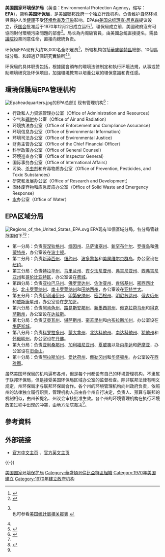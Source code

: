 {{noteTA|G1=USGov}}{{Infobox Govt Agency
  | agency_name     = 美国国家环境保护局
  | english_name     = United States Environmental Protection Agency
  | logo            = Logo of the United States Environmental Protection Agency.svg
  | logo_width      = 200px
  | logo_caption    = 
  | seal            = 
  | seal_width      = 
  | seal_caption    = 一一
  | formed          = 1970年12月2日
  | preceding1      = 
  | dissolved       = 
  | superseding     = 
  | jurisdiction    = 美国联邦政府
  | headquarters    = {{USA}}[[华盛顿特区|华盛顿特区]]
  | employees       = 17,964（2005）
  | budget          = 73亿美元（2007）
  | chief1= [[迈克尔·雷根|迈克尔·雷根]]
  |chief1_title = 局長
  | parent_agency   = 
  | website         = [http://www.epa.gov www.epa.gov]
  | footnotes       = <ref name="emp" /><ref>[http://www.epa.gov/ocfo/budget/2007/2007bib.pdf EPA budget] {{Wayback|url=http://www.epa.gov/ocfo/budget/2007/2007bib.pdf |date=20090508152845 }} ([[PDF|PDF]])</ref>
}}
'''美国国家环境保护局'''（英语：Environmental Protection Agency，缩写：'''EPA'''），简称'''美国环保局'''，是[[美國聯邦政府|美國聯邦政府]]一个独立行政机构，负责维护[[自然环境|自然环境]]與保护人类[[健康|健康]]不受[[污染|环境危害及汙染]]影响。EPA由[[美国总统|美国总统]][[理查·尼克森|理查·尼克森]]提议设立，获[[美国国会|国会]]批准后于1970年12月2日成立运行<ref name="EPAorigin">{{cite web |language=en |url=http://publicaccess.custhelp.com/cgi-bin/publicaccess.cfg/php/enduser/std_adp.php?p_faqid=217&p_created=1087594315&p_sid=F8oPcg6j&p_accessibility=0&p_redirect=&p_lva=&p_sp=cF9zcmNoPSZwX3NvcnRfYnk9JnBfZ3JpZHNvcnQ9JnBfcm93X2NudD0xOTYsMTk2JnBfcHJvZHM9JnBfY2F0cz0mcF9wdj0mcF9jdj0mcF9zZWFyY2hfdHlwZT1hbnN3ZXJzLnNlYXJjaF9ubCZwX3BhZ2U9MQ**&p_li=&p_topview=1 |title=When and how was the EPA Created? |publisher=美国环保局 |accessdate=2008-06-14 }}{{dead link|date=2018年4月 |bot=InternetArchiveBot |fix-attempted=yes }}</ref>。環保局成立前，美國政府沒有可協同對付環境污染問題的部會<ref name="EPAintro">{{cite web  | language =zh-hant  | publisher =[[美国环保局|美国环保局]]  | title =關於美國國家環境保護局  | url =http://www.epa.gov/chinese/aboutepa.html  | accessdate =2008-12-18  | archive-date =2012-05-05  | archive-url =https://web.archive.org/web/20120505145722/http://www.epa.gov/chinese/aboutepa.html  | dead-url =no  }}</ref>。局长為内阁級官員，由美國总统直接提名，需[[美国参议院|參議院]]投票同意任命，直接向總統負责。

环保局EPA现有大约18,000名全职雇员<ref name="emp">{{cite news |url=http://www.nytimes.com/2007/08/26/world/asia/26china.html |title=As China Roars, Pollution Reaches Deadly Extremes |author=Joseph Kahn and Jim Yardley |work=[[纽约时报|纽约时报]] |date=August 26, 2007 |accessdate=2008-12-18 |archive-date=2020-12-04 |archive-url=https://web.archive.org/web/20201204235014/https://www.nytimes.com/2007/08/26/world/asia/26china.html |dead-url=no }}<br />也可参看[http://www.census.gov/compendia/statab/tables/07s0483.xls 美国统计局相关报表] {{Wayback|url=http://www.census.gov/compendia/statab/tables/07s0483.xls |date=20070123235808 }}</ref>，所辖机构包括[[华盛顿哥伦比亚特区|華盛頓特區]]總部、10個區域分局、和超過17個研究實驗所<ref name="EPAintro" /><ref name="环发会">{{cite web  | language =zh-hans  | publisher =[[中国环境与发展国际合作委员会|中国环境与发展国际合作委员会]]  | title =国外环境保护机构设置国别情况介绍  | url =http://www.china.com.cn/tech/zhuanti/wyh/2008-02/04/content_9652112_5.htm  | accessdate =2008-12-18  | archive-date =2020-09-17  | archive-url =https://web.archive.org/web/20200917175424/http://www.china.com.cn/tech/zhuanti/wyh/2008-02/04/content_9652112_5.htm  | dead-url =no  }}</ref>。

环保局的具体职责包括，根據國會頒布的環境法律制定和執行环境法規，从事或赞助環境研究及环保项目，加強環境教育以培養公眾的環保意識和責任感。

== 環境保護局EPA管理机构 ==
[[File:Epaheadquarters.jpg|thumb]]的EPA总部]]
现有管理机构<ref name="EPAorg">{{cite web  | language =en  | publisher =美国环保局  | title =EPA Organizational Structure  | url =http://www.epa.gov/epahome/organization.htm  | accessdate =2008-12-18  | archive-date =2010-03-31  | archive-url =https://web.archive.org/web/20100331215902/http://www.epa.gov/epahome/organization.htm  | dead-url =no  }}</ref>：
* 行政和人力资源管理办公室（Office of Administration and Resources）
* 空气和[[辐射|辐射]]办公室（Office of Air and Radiation）
* 环境执法办公室（Office of Enforcement and Compliance Assurance）
* 环境信息办公室（Office of Environmental Information）
* 环境司法办公室（Office of Environmental Justice）
* 财务主管办公室（Office of the Chief Financial Officer）
* 科学政策办公室（Office of General Counsel）
* 环境巡查办公室（Office of Inspector General）
* 国际事务办公室（Office of International Affairs）
* 污染、[[杀虫剂|杀虫剂]]和有毒物质办公室（Office of Prevention, Pesticides, and Toxic Substances）
* 研究和发展办公室（Office of Research and Development）
* 固体废弃物和应急反应办公室（Office of Solid Waste and Emergency Response）
* [[水|水]]办公室（Office of Water）
== EPA区域分局 ==
[[Image:Regions_of_the_United_States_EPA.svg|thumb]]
EPA现有10個區域分局，各分局管辖范围如下<ref name="环发会" /><ref name="EPAmap">{{cite web  | language =en  | publisher =美国环保局  | title =EPA Regions  | url =http://www.epa.gov/tribalportal/whereyoulive/regions.htm  | accessdate =2008-12-18  | archive-date =2015-08-02  | archive-url =https://web.archive.org/web/20150802053552/http://www.epa.gov/tribalportal/whereyoulive/regions.htm  | dead-url =no  }}</ref>：
* 第一分局：负责[[康涅狄格州|康涅狄格州]]、[[缅因州|缅因州]]、[[马萨诸塞州|马萨诸塞州]]、[[新罕布什尔|新罕布什尔]]、[[罗得岛|罗得岛]]和[[佛蒙特州|佛蒙特州]]，办公室设在[[波士顿|波士顿]]。
* 第二分局：负责[[新泽西州|新泽西州]]、[[纽约州|纽约州]]、[[波多黎各|波多黎各]]和[[美属维尔京群岛|美属维尔京群岛]]，办公室设在[[纽约|纽约]]。
* 第三分局：负责[[特拉华州|特拉华州]]、[[马里兰州|马里兰州]]、[[宾夕法尼亚州|宾夕法尼亚州]]、[[弗吉尼亚州|弗吉尼亚州]]、[[西弗吉尼亚州|西弗吉尼亚州]]和[[哥伦比亚特区|哥伦比亚特区]]，办公室设在[[费城|费城]]。
* 第四分局：负责[[亚拉巴马州|亚拉巴马州]]、[[佛罗里达州|佛罗里达州]]、[[佐治亚州|佐治亚州]]、[[肯塔基州|肯塔基州]]、[[密西西比州|密西西比州]]、[[北卡罗莱纳州|北卡罗莱纳州]]、[[南卡罗莱纳州|南卡罗莱纳州]]和[[田纳西州|田纳西州]]，办公室设在[[亚特兰大|亚特兰大]]。
* 第五分局：负责[[伊利诺伊州|伊利诺伊州]]、[[印第安纳州|印第安纳州]]、[[密西根州|密西根州]]、[[明尼苏达州|明尼苏达州]]、[[俄亥俄州|俄亥俄州]]和[[威斯康星州|威斯康星州]]，办公室设在[[芝加哥|芝加哥]]。
* 第六分局：负责[[阿肯色州|阿肯色州]]、[[路易斯安那州|路易斯安那州]]、[[新墨西哥州|新墨西哥州]]、[[俄克拉荷马州|俄克拉荷马州]]和[[得克萨斯州|得克萨斯州]]，办公室设在[[达拉斯|达拉斯]]。
* 第七分局：负责[[艾奥瓦州|艾奥瓦州]]、[[堪萨斯州|堪萨斯州]]、[[密苏里州|密苏里州]]和[[内布拉斯加州|内布拉斯加州]]，办公室设在[[堪萨斯城|堪萨斯城]]。 
* 第八分局：负责[[科罗拉多州|科罗拉多州]]、[[蒙大拿州|蒙大拿州]]、[[北达科他州|北达科他州]]、[[南达科他州|南达科他州]]、[[犹他州|犹他州]]和[[怀俄明州|怀俄明州]]，办公室设在[[丹佛|丹佛]]。
* 第九分局：负责[[亚利桑那州|亚利桑那州]]、[[加利福尼亚州|加利福尼亚州]]、[[夏威夷|夏威夷]]以及[[内华达|内华达]]和[[萨摩亚|萨摩亚]]，办公室设在[[旧金山|旧金山]]。
* 第十分局：负责[[阿拉斯加州|阿拉斯加州]]、[[爱达荷州|爱达荷州]]、[[俄勒冈州|俄勒冈州]]和[[华盛顿州|华盛顿州]]。办公室设在[[西雅图|西雅图]]。
虽然美国环保局的机构遍布各州，但是每个州都设有自己的环境管理机构，不隶属于联邦环保局，但是接受美国环保局区域办公室的监督检查。除非联邦法律有明文规定，州环保局才与联邦环保局合作。各个州的环境管理机构向州政府负责，依照州的法律独立履行职责，管理机构人员由各个州自行决定，负责人、预算与联邦的机制相似，由州长提名、州议会审核批准生效。各个州的环境管理机构在执行环境政策过程中出现的冲突，由地方法院裁决<ref name="环发会" />。

== 參考資料 ==
{{Reflist|*}}

== 外部链接 ==
* {{zh}}[http://www.epa.gov/chinese/ 官方中文主页] {{Wayback|url=http://www.epa.gov/chinese/ |date=20140401073054 }}、{{en}}[http://www.epa.gov/ 官方英文主页] {{Wayback|url=http://www.epa.gov/ |date=20131020063150 }}

{{-}}
{{US research agencies}}

{{Authority control}}

[[Category:美国国家环境保护局|]]
[[Category:華盛頓哥倫比亞特區組織|Category:華盛頓哥倫比亞特區組織]]
[[Category:1970年美国建立|Category:1970年美国建立]]
[[Category:1970年建立政府机构|Category:1970年建立政府机构]]